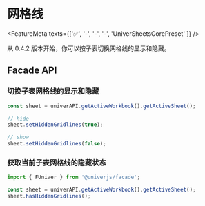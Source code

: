
# 网格线 <VersionBadge version="0.4.2+" />

<FeatureMeta texts={['✅', '-', '-', '-', 'UniverSheetsCorePreset' ]} />

从 0.4.2 版本开始，你可以按子表切换网格线的显示和隐藏。

## Facade API

### 切换子表网格线的显示和隐藏

```typescript
const sheet = univerAPI.getActiveWorkbook().getActiveSheet();

// hide
sheet.setHiddenGridlines(true); 

// show
sheet.setHiddenGridlines(false);
```

### 获取当前子表网格线的隐藏状态

```typescript
import { FUniver } from '@univerjs/facade';

const sheet = univerAPI.getActiveWorkbook().getActiveSheet();
sheet.hasHiddenGridlines();
```
